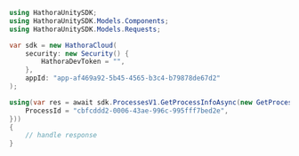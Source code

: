 ```csharp GetProcessInfo.cs
using HathoraUnitySDK;
using HathoraUnitySDK.Models.Components;
using HathoraUnitySDK.Models.Requests;

var sdk = new HathoraCloud(
    security: new Security() {
        HathoraDevToken = "",
    },
    appId: "app-af469a92-5b45-4565-b3c4-b79878de67d2"
);

using(var res = await sdk.ProcessesV1.GetProcessInfoAsync(new GetProcessInfoRequest() {
    ProcessId = "cbfcddd2-0006-43ae-996c-995fff7bed2e",
}))
{
    // handle response
}
```
